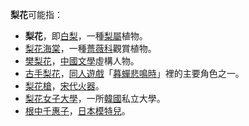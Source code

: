 '''梨花'''可能指：
*'''梨花'''，即[[梨|白梨]]，一種[[梨屬|梨屬]]植物。
*[[梨花海棠|梨花海棠]]，一種[[薔薇科|薔薇科]]觀賞植物。
*[[樊梨花|樊梨花]]，[[中國文學|中國文學]]虛構人物。
*[[古手梨花|古手梨花]]，[[同人遊戲|同人遊戲]]「[[暮蟬悲鳴時|暮蟬悲鳴時]]」裡的主要角色之一。
*[[梨花槍|梨花槍]]，[[宋代|宋代]][[火器|火器]]。
*[[梨花女子大學|梨花女子大學]]，一所[[韓國|韓國]]私立大學。
*[[根中千惠子|根中千惠子]]，[[日本|日本]][[模特兒|模特兒]]。

{{disambig|Cat=二字消歧义|L}}